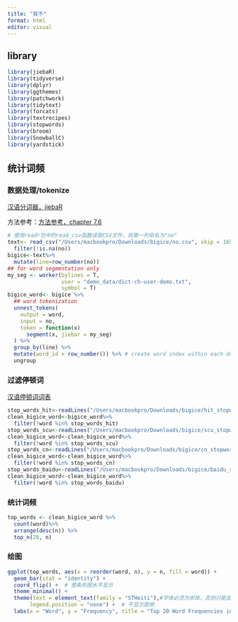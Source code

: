 ```yaml
---
title: "我不"
format: html
editor: visual
---
```


## library

```r
library(jiebaR)
library(tidyverse)
library(dplyr)
library(ggthemes)
library(patchwork)
library(tidytext)
library(forcats)
library(textrecipes)
library(stopwords)
library(broom)
library(SnowballC)
library(yardstick)
```

## 统计词频

### 数据处理/tokenize

[汉语分词器，jiebaR](https://qinwenfeng.com/jiebaR/section-3.html#-workerstop_word)

方法参考：[方法参考，chapter 7.6](https://alvinntnu.github.io/NTNU_ENC2036_LECTURES/chinese-text-processing.html#initialize-jiebar)

```r
# 使用readr包中的read_csv函数读取CSV文件，将第一列命名为"no"
text<- read_csv("/Users/macbookpro/Downloads/bigice/no.csv", skip = 165, col_names = "no")%>%
  filter(!is.na(no))
bigice<-text%>%
  mutate(line=row_number(no))
## for word segmentation only
my_seg <- worker(bylines = T,
                 user = "demo_data/dict-ch-user-demo.txt",
                 symbol = T)
bigice_word<- bigice %>%
  ## word tokenization
  unnest_tokens(
    output = word,
    input = no,
    token = function(x)
      segment(x, jiebar = my_seg)
  ) %>%
  group_by(line) %>%
  mutate(word_id = row_number()) %>% # create word index within each document
  ungroup
```

### 过滤停顿词

[汉语停顿词词表](https://github.com/goto456/stopwords/tree/master)

```r
stop_words_hit<-readLines("/Users/macbookpro/Downloads/bigice/hit_stopwords.txt")
clean_bigice_word<-bigice_word%>%
  filter(!word %in% stop_words_hit)
stop_words_scu<-readLines("/Users/macbookpro/Downloads/bigice/scu_stopwords.txt")
clean_bigice_word<-clean_bigice_word%>%
  filter(!word %in% stop_words_scu)
stop_words_cn<-readLines("/Users/macbookpro/Downloads/bigice/cn_stopwords.txt")
clean_bigice_word<-clean_bigice_word%>%
  filter(!word %in% stop_words_cn)
stop_words_baidu<-readLines("/Users/macbookpro/Downloads/bigice/baidu_stopwords.txt")
clean_bigice_word<-clean_bigice_word%>%
  filter(!word %in% stop_words_baidu)
```

### 统计词频

```r
top_words <- clean_bigice_word %>%
  count(word)%>%
  arrange(desc(n)) %>%
  top_n(20, n)
```

### 绘图

```r
ggplot(top_words, aes(x = reorder(word, n), y = n, fill = word)) +
  geom_bar(stat = "identity") +
  coord_flip() +  # 使条形图水平显示
  theme_minimal() +
  theme(text = element_text(family = "STHeiti"),#字体必须为宋体，否则只能显示空白方格
       legend.position = "none") +  # 不显示图例
  labs(x = "Word", y = "Frequency", title = "Top 20 Word Frequencies in '我不'")
```
